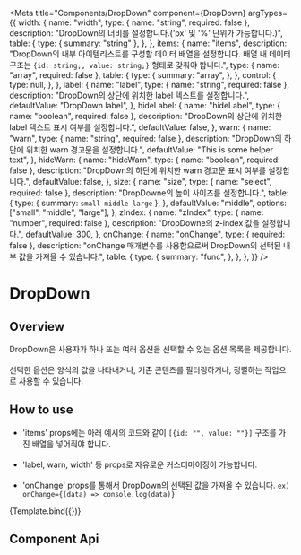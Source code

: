 
<Meta
  title="Components/DropDown"
  component={DropDown}
  argTypes={{
    width: {
      name: "width",
      type: { name: "string", required: false },
      description:
        "DropDown의 너비를 설정합니다.('px' 및 '%' 단위가 가능합니다.)",
      table: {
        type: { summary: "string" },
      },
    },
    items: {
      name: "items",
      description:
        "DropDown의 내부 아이템리스트를 구성할 데이터 배열을 설정합니다. 배열 내 데이터 구조는 `{id: string;, value: string;}` 형태로 갖춰야 합니다.",
      type: { name: "array", required: false },
      table: {
        type: {
          summary: "array",
        },
      },
      control: {
        type: null,
      },
    },
    label: {
      name: "label",
      type: { name: "string", required: false },
      description: "DropDown의 상단에 위치한 label 텍스트를 설정합니다.",
      defaultValue: "DropDown label",
    },
    hideLabel: {
      name: "hideLabel",
      type: { name: "boolean", required: false },
      description:
        "DropDown의 상단에 위치한 label 텍스트 표시 여부를 설정합니다.",
      defaultValue: false,
    },
    warn: {
      name: "warn",
      type: { name: "string", required: false },
      description: "DropDown의 하단에 위치한 warn 경고문을 설정합니다.",
      defaultValue: "This is some helper text",
    },
    hideWarn: {
      name: "hideWarn",
      type: { name: "boolean", required: false },
      description:
        "DropDown의 하단에 위치한 warn 경고문 표시 여부를 설정합니다.",
      defaultValue: false,
    },
    size: {
      name: "size",
      type: { name: "select", required: false },
      description: "DropDowne의 높이 사이즈를 설정합니다.",
      table: {
        type: { summary: `small middle large` },
      },
      defaultValue: "middle",
      options: ["small", "middle", "large"],
    },
    zIndex: {
      name: "zIndex",
      type: { name: "number", required: false },
      description: "DropDowne의 z-index 값을 설정합니다.",
      defaultValue: 300,
    },
    onChange: {
      name: "onChange",
      type: { required: false },
      description:
        "onChange 매개변수를 사용함으로써 DropDown의 선택된 내부 값을 가져올 수 있습니다.",
      table: {
        type: {
          summary: "func",
        },
      },
    },
  }}
/>

# DropDown

## Overview

DropDown은 사용자가 하나 또는 여러 옵션을 선택할 수 있는 옵션 목록을 제공합니다. <br/><br/> 선택한 옵션은 양식의 값을 나타내거나, 기존 콘텐츠를 필터링하거나, 정렬하는 작업으로 사용할 수 있습니다.


## How to use

- 'items' props에는 아래 예시의 코드와 같이 `[{id: "", value: ""}]` 구조를 가진 배열을 넣어줘야 합니다.<br/><br/>
- 'label, warn, width' 등 props로 자유로운 커스터마이징이 가능합니다.<br/><br/>
- 'onChange' props를 통해서 DropDown의 선택된 값을 가져올 수 있습니다.
  `ex) onChange={(data) => console.log(data)}`

<Canvas>
  <Story
    name="Default"
    args={{
      items: [
        { id: "option1", value: "value1", disabled: true },
        { id: "option2", value: "value2" },
        { id: "option3", value: "value3" },
        { id: "option4", value: "value4" },
        { id: "option5", value: "value5", disabled: true },
        { id: "option6", value: "value6" },
        { id: "option7", value: "value7" },
      ],
    }}
  >
    {Template.bind({})}
  </Story>
</Canvas>

## Component Api

<ArgsTable story="Default" />
